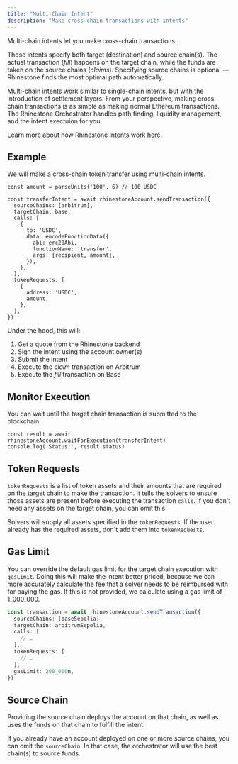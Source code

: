 ```yaml
---
title: "Multi-Chain Intent"
description: "Make cross-chain transactions with intents"
---
```


Multi-chain intents let you make cross-chain transactions.

Those intents specify both target (destination) and source chain(s). The actual transaction (_fill_) happens on the target chain, while the funds are taken on the source chains (_claims_). Specifying source chains is optional — Rhinestone finds the most optimal path automatically.

Multi-chain intents work similar to single-chain intents, but with the introduction of settlement layers. From your perspective, making cross-chain transactions is as simple as making normal Ethereum transactions. The Rhinestone Orchestrator handles path finding, liquidity management, and the intent exectuion for you.

Learn more about how Rhinestone intents work [here](../../home/concepts/rhinestone-intent-architecture).

## Example

We will make a cross-chain token transfer using multi-chain intents.

```tsx
const amount = parseUnits('100', 6) // 100 USDC

const transferIntent = await rhinestoneAccount.sendTransaction({
  sourceChains: [arbitrum],
  targetChain: base,
  calls: [
    {
      to: 'USDC',
      data: encodeFunctionData({
        abi: erc20Abi,
        functionName: 'transfer',
        args: [recipient, amount],
      }),
    },
  ],
  tokenRequests: [
    {
      address: 'USDC',
      amount,
    },
  ],
})
```

Under the hood, this will:

1) Get a quote from the Rhinestone backend
2) Sign the intent using the account owner(s)
3) Submit the intent
4) Execute the _claim_ transaction on Arbitrum
5) Execute the _fill_ transaction on Base

## Monitor Execution

You can wait until the target chain transaction is submitted to the blockchain:

```tsx
const result = await rhinestoneAccount.waitForExecution(transferIntent)
console.log('Status:', result.status)
```

## Token Requests

`tokenRequests` is a list of token assets and their amounts that are required on the target chain to make the transaction. It tells the solvers to ensure those assets are present before executing the transaction `calls`. If you don't need any assets on the target chain, you can omit this.

<Note>Solvers will supply all assets specified in the `tokenRequests`. If the user already has the required assets, don't add them into `tokenRequests`.</Note>

## Gas Limit

You can override the default gas limit for the target chain execution with `gasLimit`. Doing this will make the intent better priced, because we can more accurately calculate the fee that a solver needs to be reimbursed with for paying the gas. If this is not provided, we calculate using a gas limit of 1_000_000.

```ts {10}
const transaction = await rhinestoneAccount.sendTransaction({
  sourceChains: [baseSepolia],
  targetChain: arbitrumSepolia,
  calls: [
    // …
  ],
  tokenRequests: [
    // …
  ],
  gasLimit: 200_000n,
})
```

## Source Chain

Providing the source chain deploys the account on that chain, as well as uses the funds on that chain to fulfill the intent.

If you already have an account deployed on one or more source chains, you can omit the `sourceChain`. In that case, the orchestrator will use the best chain(s) to source funds.
